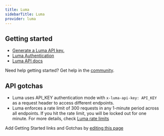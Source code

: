 ```yaml
---
title: Luma
sidebarTitle: Luma
provider: luma
---
```



<Overview />
<PreBuiltTooling provider={providers[pageMetadata.provider]} />


## Getting started

-   [Generate a Luma API key.](https://lu.ma/personal/settings)
-   [Luma Authentication](https://docs.lu.ma/reference/getting-started-with-your-api#authentication)
-   [Luma API docs](https://docs.lu.ma/reference)

<Tip>Need help getting started? Get help in the [community](https://nango.dev/slack).</Tip>

## API gotchas

- Luma uses API_KEY authentication mode with `x-luma-api-key: API_KEY` as a request header to access different endpoints.
- Luma enforces a rate limit of 300 requests in any 1-minute period across all endpoints. If you hit the rate limit, you will be locked out for one minute. For more details, check [Luma rate limits](https://docs.lu.ma/reference/rate-limits)

<Note>Add Getting Started links and Gotchas by [editing this page](https://github.com/nangohq/nango/tree/master/docs-v2/integrations/all/luma.mdx)</Note>